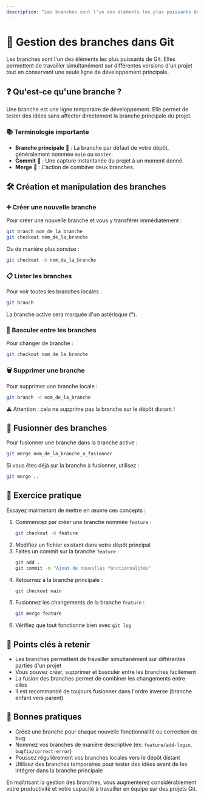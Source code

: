 ```yaml
---
description: "Les branches sont l'un des éléments les plus puissants de Git. Elles permettent de travailler simultanément sur différentes versions d'un projet tout en conservant une seule ligne de développement principale."
---
```

# 🌿 Gestion des branches dans Git

Les branches sont l'un des éléments les plus puissants de Git. Elles permettent de travailler simultanément sur différentes versions d'un projet tout en conservant une seule ligne de développement principale.

## ❓ Qu'est-ce qu'une branche ?

Une branche est une ligne temporaire de développement. Elle permet de tester des idées sans affecter directement la branche principale du projet.

### 📚 Terminologie importante

- **Branche principale** 🌳 : La branche par défaut de votre dépôt, généralement nommée `main` ou `master`.
- **Commit** 💾 : Une capture instantanée du projet à un moment donné.
- **Merge** 🔀 : L'action de combiner deux branches.

## 🛠️ Création et manipulation des branches

### ➕ Créer une nouvelle branche

Pour créer une nouvelle branche et vous y transférer immédiatement :

```bash copy
git branch nom_de_la_branche
git checkout nom_de_la_branche
```

Ou de manière plus concise :

```bash copy
git checkout -b nom_de_la_branche
```

### 📋 Lister les branches

Pour voir toutes les branches locales :

```bash copy
git branch
```

La branche active sera marquée d'un astérisque (*).

### 🔄 Basculer entre les branches

Pour changer de branche :

```bash copy
git checkout nom_de_la_branche
```

### 🗑️ Supprimer une branche

Pour supprimer une branche locale :

```bash copy
git branch -d nom_de_la_branche
```

⚠️ Attention : cela ne supprime pas la branche sur le dépôt distant !

## 🐙 Fusionner des branches

Pour fusionner une branche dans la branche active :

```bash copy
git merge nom_de_la_branche_a_fusionner
```

Si vous êtes déjà sur la branche à fusionner, utilisez :

```bash copy
git merge ..
```

## 🧪 Exercice pratique

Essayez maintenant de mettre en œuvre ces concepts :

1. Commencez par créer une branche nommée `feature` :
   ```bash copy
   git checkout -b feature
   ```
2. Modifiez un fichier existant dans votre dépôt principal
3. Faites un commit sur la branche `feature` :
   ```bash copy
   git add .
   git commit -m "Ajout de nouvelles fonctionnalités"
   ```
4. Retournez à la branche principale :
   ```bash copy
   git checkout main
   ```
5. Fusionnez les changements de la branche `feature` :
   ```bash copy
   git merge feature
   ```
6. Vérifiez que tout fonctionne bien avec `git log`

## 🐙 Points clés à retenir

- Les branches permettent de travailler simultanément sur différentes parties d'un projet
- Vous pouvez créer, supprimer et basculer entre les branches facilement
- La fusion des branches permet de combiner les changements entre elles
- Il est recommandé de toujours fusionner dans l'ordre inverse (branche enfant vers parent)

## 🧪 Bonnes pratiques

- Créez une branche pour chaque nouvelle fonctionnalité ou correction de bug
- Nommez vos branches de manière descriptive (ex: `feature/add-login`, `bugfix/correct-error`)
- Poussez régulièrement vos branches locales vers le dépôt distant
- Utilisez des branches temporaires pour tester des idées avant de les intégrer dans la branche principale

En maîtrisant la gestion des branches, vous augmenterez considérablement votre productivité et votre capacité à travailler en équipe sur des projets Git.